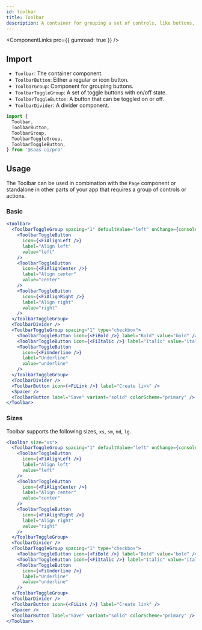 ```yaml
---
id: toolbar
title: Toolbar
description: A container for grouping a set of controls, like buttons, toggles or menus.
---
```


<ComponentLinks pro={{ gumroad: true }} />

## Import

- `Toolbar`: The container component.
- `ToolbarButton`: Either a regular or icon button.
- `ToolbarGroup`: Component for grouping buttons.
- `ToolbarToggleGroup`: A set of toggle buttons with on/off state.
- `ToolbarToggleButton`: A button that can be toggled on or off.
- `ToolbarDivider`: A divider component.

```ts
import {
  Toolbar,
  ToolbarButton,
  ToolbarGroup,
  ToolbarToggleGroup,
  ToolbarToggleButton,
} from '@saas-ui/pro'
```

## Usage

The Toolbar can be used in combination with the `Page` component or standalone in other parts of your app that requires a group of controls or actions.

### Basic

```jsx
<Toolbar>
  <ToolbarToggleGroup spacing="1" defaultValue="left" onChange={console.log}>
    <ToolbarToggleButton
      icon={<FiAlignLeft />}
      label="Align left"
      value="left"
    />
    <ToolbarToggleButton
      icon={<FiAlignCenter />}
      label="Align center"
      value="center"
    />
    <ToolbarToggleButton
      icon={<FiAlignRight />}
      label="Align right"
      value="right"
    />
  </ToolbarToggleGroup>
  <ToolbarDivider />
  <ToolbarToggleGroup spacing="1" type="checkbox">
    <ToolbarToggleButton icon={<FiBold />} label="Bold" value="bold" />
    <ToolbarToggleButton icon={<FiItalic />} label="Italic" value="italic" />
    <ToolbarToggleButton
      icon={<FiUnderline />}
      label="Underline"
      value="underline"
    />
  </ToolbarToggleGroup>
  <ToolbarDivider />
  <ToolbarButton icon={<FiLink />} label="Create link" />
  <Spacer />
  <ToolbarButton label="Save" variant="solid" colorScheme="primary" />
</Toolbar>
```

### Sizes

Toolbar supports the following sizes, `xs`, `sm`, `md`, `lg`.

```jsx
<Toolbar size="xs">
  <ToolbarToggleGroup spacing="1" defaultValue="left" onChange={console.log}>
    <ToolbarToggleButton
      icon={<FiAlignLeft />}
      label="Align left"
      value="left"
    />
    <ToolbarToggleButton
      icon={<FiAlignCenter />}
      label="Align center"
      value="center"
    />
    <ToolbarToggleButton
      icon={<FiAlignRight />}
      label="Align right"
      value="right"
    />
  </ToolbarToggleGroup>
  <ToolbarDivider />
  <ToolbarToggleGroup spacing="1" type="checkbox">
    <ToolbarToggleButton icon={<FiBold />} label="Bold" value="bold" />
    <ToolbarToggleButton icon={<FiItalic />} label="Italic" value="italic" />
    <ToolbarToggleButton
      icon={<FiUnderline />}
      label="Underline"
      value="underline"
    />
  </ToolbarToggleGroup>
  <ToolbarDivider />
  <ToolbarButton icon={<FiLink />} label="Create link" />
  <Spacer />
  <ToolbarButton label="Save" variant="solid" colorScheme="primary" />
</Toolbar>
```
